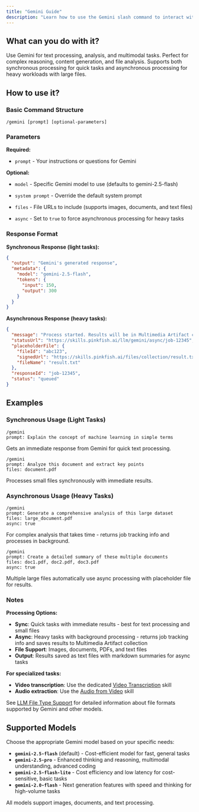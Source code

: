 ```yaml
---
title: "Gemini Guide"
description: "Learn how to use the Gemini slash command to interact with Google's Gemini AI models"
---
```


## What can you do with it?

Use Gemini for text processing, analysis, and multimodal tasks. Perfect for complex reasoning, content generation, and file analysis. Supports both synchronous processing for quick tasks and asynchronous processing for heavy workloads with large files.

## How to use it?

### Basic Command Structure

```
/gemini [prompt] [optional-parameters]
```

### Parameters

**Required:**

- `prompt` - Your instructions or questions for Gemini

**Optional:**

- `model` - Specific Gemini model to use (defaults to gemini-2.5-flash)

- `system prompt` - Override the default system prompt

- `files` - File URLs to include (supports images, documents, and text files)

- `async` - Set to `true` to force asynchronous processing for heavy tasks

### Response Format

**Synchronous Response (light tasks):**

```json
{
  "output": "Gemini's generated response",
  "metadata": {
    "model": "gemini-2.5-flash",
    "tokens": {
      "input": 150,
      "output": 300
    }
  }
}
```

**Asynchronous Response (heavy tasks):**

```json
{
  "message": "Process started. Results will be in Multimedia Artifact collection",
  "statusUrl": "https://skills.pinkfish.ai/llm/gemini/async/job-12345",
  "placeholderFile": {
    "fileId": "abc123",
    "signedUrl": "https://skills.pinkfish.ai/files/collection/result.txt",
    "fileName": "result.txt"
  },
  "responseId": "job-12345",
  "status": "queued"
}
```

## Examples

### Synchronous Usage (Light Tasks)

```
/gemini
prompt: Explain the concept of machine learning in simple terms
```

Gets an immediate response from Gemini for quick text processing.

```
/gemini
prompt: Analyze this document and extract key points
files: document.pdf
```

Processes small files synchronously with immediate results.

### Asynchronous Usage (Heavy Tasks)

```
/gemini
prompt: Generate a comprehensive analysis of this large dataset
files: large_document.pdf
async: true
```

For complex analysis that takes time - returns job tracking info and processes in background.

```
/gemini
prompt: Create a detailed summary of these multiple documents
files: doc1.pdf, doc2.pdf, doc3.pdf
async: true
```

Multiple large files automatically use async processing with placeholder file for results.

### Notes

**Processing Options:**

- **Sync**: Quick tasks with immediate results - best for text processing and small files
- **Async**: Heavy tasks with background processing - returns job tracking info and saves results to Multimedia Artifact collection
- **File Support**: Images, documents, PDFs, and text files
- **Output**: Results saved as text files with markdown summaries for async tasks

**For specialized tasks:**
- **Video transcription**: Use the dedicated [Video Transcription](/slash-commands/video-transcription) skill
- **Audio extraction**: Use the [Audio from Video](/slash-commands/audio-from-video) skill

See [LLM File Type Support](/slash-commands/supported-filetypes-llms) for detailed information about file formats supported by Gemini and other models.

## Supported Models

Choose the appropriate Gemini model based on your specific needs:

- **`gemini-2.5-flash`** (default) - Cost-efficient model for fast, general tasks
- **`gemini-2.5-pro`** - Enhanced thinking and reasoning, multimodal understanding, advanced coding
- **`gemini-2.5-flash-lite`** - Cost efficiency and low latency for cost-sensitive, basic tasks
- **`gemini-2.0-flash`** - Next generation features with speed and thinking for high-volume tasks

All models support images, documents, and text processing.
